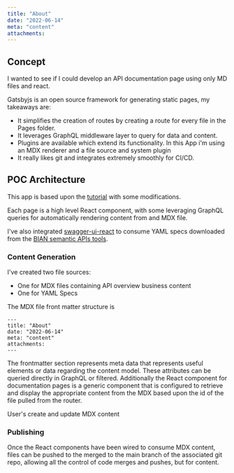 ```yaml
---
title: "About"
date: "2022-06-14"
meta: "content"
attachments:
---
```




## Concept
I wanted to see if I could develop an API documentation page using only MD files and react.

Gatsbyjs is an open source framework for generating static pages, my takeaways are:

* It simplifies the creation of routes by creating a route for every file in the Pages folder.
* It leverages GraphQL middleware layer to query for data and content.
* Plugins are available which extend its functionality.  In this App i'm using an MDX renderer and a file source and system plugin 
* It really likes git and integrates extremely smoothly for CI/CD.

## POC Architecture

This app is based upon the [tutorial](https://www.gatsbyjs.com/docs/tutorial/) with some modifications.

Each page is a high level React component, with some leveraging GraphQL queries for automatically rendering content from and MDX file.

I've also integrated [swagger-ui-react](https://github.com/swagger-api/swagger-ui/tree/master/flavors/swagger-ui-react) to consume YAML specs downloaded from the [BIAN semantic APIs tools](https://bian.org/semantic-apis/).

### Content Generation
I've created two file sources:
* One for MDX files containing API overview business content
* One for YAML Specs 

The MDX file front matter structure is

```
---
title: "About"
date: "2022-06-14"
meta: "content"
attachments: 
---
```


The frontmatter section represents meta data that represents useful elements or data regarding the content model.  These attributes can be queried directly in GraphQL or filtered.  Additionally the React component for documentation pages is a generic component that is configured to retrieve and display the appropriate content from the MDX based upon the id of the file pulled from the router.

User's create and update MDX content

### Publishing
Once the React components have been wired to consume MDX content, files can be pushed to the merged to the main branch of the associated git repo, allowing all the control of code merges and pushes, but for content.


